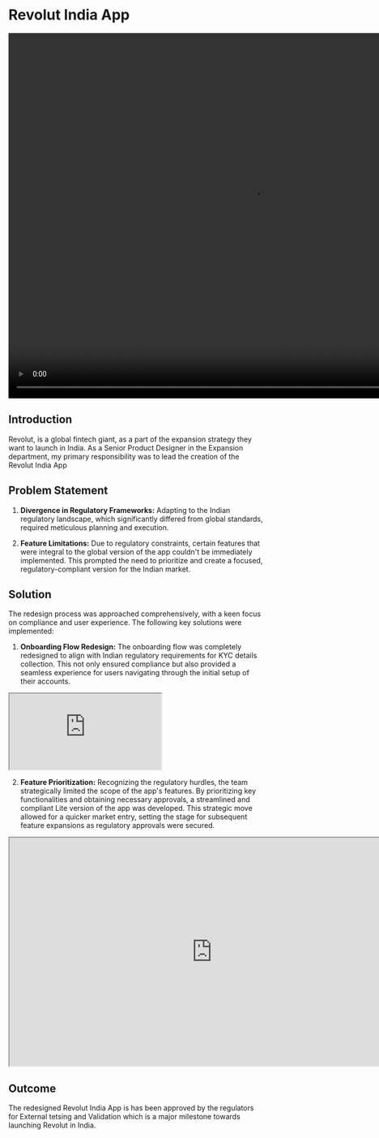 

# Revolut India App 
 
 <video className="mt-6 rounded-xl" width="960" height="720"  autoPlay loop>
  <source src="https://res.cloudinary.com/dhdspicna/video/upload/v1704227975/n3grcgoue6qmc0yglx9r.mp4" type="video/mp4" />
</video>

## Introduction
Revolut, is a global fintech giant, as a part of the expansion strategy they want to launch in India. As a Senior Product Designer
in the Expansion department, my primary responsibility was to lead the creation of the Revolut India App

## Problem Statement
1. **Divergence in Regulatory Frameworks:** Adapting to the Indian regulatory landscape, which significantly differed from global
 standards, required meticulous planning and execution.
 
3. **Feature Limitations:** Due to regulatory constraints, certain features that were integral to the global version of the app
 couldn't be immediately implemented. This prompted the need to prioritize and create a focused, regulatory-compliant version for the Indian market.

## Solution
The redesign process was approached comprehensively, with a keen focus on compliance and user experience. The following key 
solutions were implemented:

1. **Onboarding Flow Redesign:** The onboarding flow was completely redesigned to align with Indian regulatory requirements 
for KYC details collection. This not only ensured compliance but also provided a seamless experience for users navigating through 
the initial setup of their accounts.

<iframe  className=' w-full h-[400px] mx-auto' src="https://www.figma.com/embed?embed_host=share&url=https%3A%2F%2Fwww.figma.com%2Ffile%2FvPHjzVJMAAepMovNSVVwVP%2F01-India---Onboarding%3Ftype%3Ddesign%26node-id%3D0%253A1%26mode%3Ddesign%26t%3D2PEXfwZ17IKZLHrz-1" allowfullscreen></iframe>

2. **Feature Prioritization:** Recognizing the regulatory hurdles, the team strategically limited the scope of the app's features.
 By prioritizing key functionalities and obtaining necessary approvals, a streamlined and compliant Lite version of the app was
  developed. This strategic move allowed for a quicker market entry, setting the stage for subsequent feature expansions as 
  regulatory approvals were secured.
<iframe className=' w-full h-[400px] mx-auto' width="800" height="450" src="https://www.figma.com/embed?embed_host=share&url=https%3A%2F%2Fwww.figma.com%2Ffile%2FUleMJZBJZutMRXZ5g65Gnf%2FIndia%3Ftype%3Ddesign%26node-id%3D89%253A163526%26mode%3Ddesign%26t%3DeLGrPia3yXQS0cgE-1" allowfullscreen></iframe>

## Outcome
The redesigned Revolut India App is has been approved by the regulators for External tetsing and Validation which is a major
milestone towards launching Revolut in India. 
